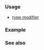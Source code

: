 {{cpp/keyword/title|{{tt|short}}}}
{{cpp/keyword/navbar}}

===Usage===
* [[cpp/language/types#Modifiers|{{tt|short}} type modifier]]

===Example===
{{example
|code=
#include &lt;climits&gt;
#include &lt;concepts&gt;
#include &lt;iostream&gt;
#include &lt;limits&gt;

static_assert(sizeof(short) &gt;= 16 / CHAR_BIT);
static_assert(sizeof(unsigned short) &gt;= 16 / CHAR_BIT);
static_assert(std::numeric_limits&lt;short&gt;::min() &lt;= -32'768); //'
static_assert(std::numeric_limits&lt;short&gt;::max() &gt;= 32'767); //'
static_assert(std::numeric_limits&lt;unsigned short&gt;::max() &gt;= 65'535u); //'

// concepts are available since C++20
static_assert(std::integral&lt;short&gt; and std::integral&lt;unsigned short&gt;);

template &lt;typename T, typename... Ts&gt;
concept all_same = (... and std::same_as &lt;T, Ts&gt;);

static_assert(all_same&lt;short, short int, signed short, signed short int&gt;);
static_assert(all_same&lt;unsigned short, unsigned short int&gt;);

#define OUT(...) std::cout &lt;&lt; #__VA_ARGS__ &lt;&lt; " = " &lt;&lt; __VA_ARGS__ &lt;&lt; '\n'

int main()
{
    OUT(sizeof(short));
    OUT(sizeof(unsigned short));
    OUT(std::numeric_limits&lt;short&gt;::min());
    OUT(std::numeric_limits&lt;short&gt;::max());
    OUT(std::numeric_limits&lt;unsigned short&gt;::max());
}

#undef OUT
|p=true
|output=
sizeof(short) = 2
sizeof(unsigned short) = 2
std::numeric_limits&lt;short&gt;::min() = -32768
std::numeric_limits&lt;short&gt;::max() = 32767
std::numeric_limits&lt;unsigned short&gt;::max() = 65535
}}

===See also===
{{cpp/keywords/fundamental types list}}

{{langlinks|de|es|fr|it|ja|pt|ru|zh}}